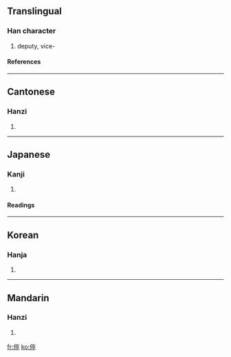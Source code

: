 {{see|伜}}

==Translingual==
===Han character===
{{Han char|rn=9|rad=人|as=08|sn=10|four=2024<sub>8</sub>|canj=人卜人十 (OYOJ)}}
# deputy, vice-
====References====
{{Han ref|kx=0107.080|dkj=00750|dj=0227.180|hdz=10182.110|uh=5005|ud=20485|bh=D0C9|bd=53449}}
----
==Cantonese==
===Hanzi===
{{yue-hanzi|jyut=|y=cheui3, jeut1}}
# {{defn|Cantonese}}
----
==Japanese==
===Kanji===
{{ja-kanji|grade=|rs=人08}}
# {{defn|Japanese}}
====Readings====
{{ja-readings|on=[[さい]] (sai), [[そつ]] (sotsu)|kun=[[せがれ]] (segare)}}
----
==Korean==
===Hanja===
{{ko-hanja|hangeul=쉬|rv=swi|mr=swi}}
# {{defn|Korean}}
----
==Mandarin==
===Hanzi===
{{cmn-hanzi|pin=[[cuì]] ([[cui4]])|wg=ts'ui<sup>4</sup>}}
# {{defn|Mandarin}}

[[fr:倅]]
[[ko:倅]]